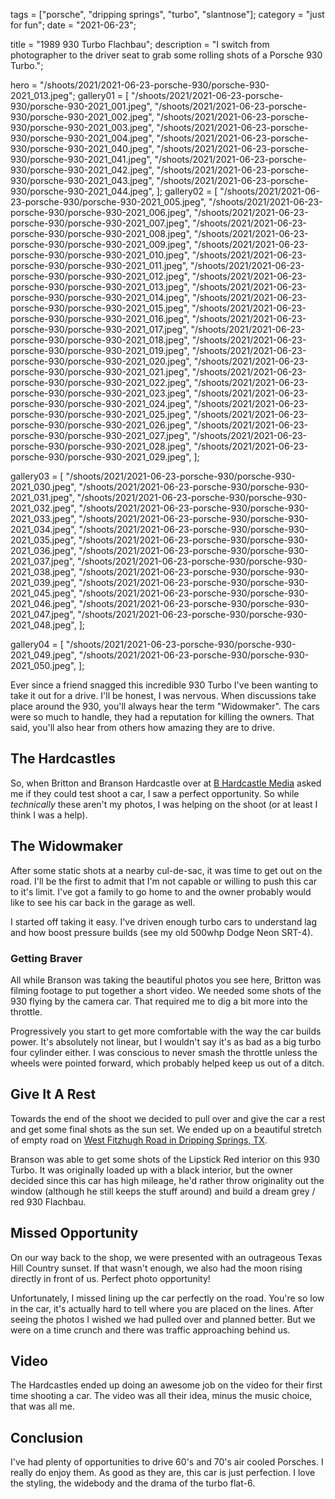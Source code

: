 tags = ["porsche", "dripping springs", "turbo", "slantnose"];
category = "just for fun";
date = "2021-06-23";

title = "1989 930 Turbo Flachbau";
description =
"I switch from photographer to the driver seat to grab some rolling shots of a Porsche 930 Turbo.";

hero =
"/shoots/2021/2021-06-23-porsche-930/porsche-930-2021_013.jpeg";
gallery01 = [
"/shoots/2021/2021-06-23-porsche-930/porsche-930-2021_001.jpeg",
"/shoots/2021/2021-06-23-porsche-930/porsche-930-2021_002.jpeg",
"/shoots/2021/2021-06-23-porsche-930/porsche-930-2021_003.jpeg",
"/shoots/2021/2021-06-23-porsche-930/porsche-930-2021_004.jpeg",
"/shoots/2021/2021-06-23-porsche-930/porsche-930-2021_040.jpeg",
"/shoots/2021/2021-06-23-porsche-930/porsche-930-2021_041.jpeg",
"/shoots/2021/2021-06-23-porsche-930/porsche-930-2021_042.jpeg",
"/shoots/2021/2021-06-23-porsche-930/porsche-930-2021_043.jpeg",
"/shoots/2021/2021-06-23-porsche-930/porsche-930-2021_044.jpeg",
];
gallery02 = [
"/shoots/2021/2021-06-23-porsche-930/porsche-930-2021_005.jpeg",
"/shoots/2021/2021-06-23-porsche-930/porsche-930-2021_006.jpeg",
"/shoots/2021/2021-06-23-porsche-930/porsche-930-2021_007.jpeg",
"/shoots/2021/2021-06-23-porsche-930/porsche-930-2021_008.jpeg",
"/shoots/2021/2021-06-23-porsche-930/porsche-930-2021_009.jpeg",
"/shoots/2021/2021-06-23-porsche-930/porsche-930-2021_010.jpeg",
"/shoots/2021/2021-06-23-porsche-930/porsche-930-2021_011.jpeg",
"/shoots/2021/2021-06-23-porsche-930/porsche-930-2021_012.jpeg",
"/shoots/2021/2021-06-23-porsche-930/porsche-930-2021_013.jpeg",
"/shoots/2021/2021-06-23-porsche-930/porsche-930-2021_014.jpeg",
"/shoots/2021/2021-06-23-porsche-930/porsche-930-2021_015.jpeg",
"/shoots/2021/2021-06-23-porsche-930/porsche-930-2021_016.jpeg",
"/shoots/2021/2021-06-23-porsche-930/porsche-930-2021_017.jpeg",
"/shoots/2021/2021-06-23-porsche-930/porsche-930-2021_018.jpeg",
"/shoots/2021/2021-06-23-porsche-930/porsche-930-2021_019.jpeg",
"/shoots/2021/2021-06-23-porsche-930/porsche-930-2021_020.jpeg",
"/shoots/2021/2021-06-23-porsche-930/porsche-930-2021_021.jpeg",
"/shoots/2021/2021-06-23-porsche-930/porsche-930-2021_022.jpeg",
"/shoots/2021/2021-06-23-porsche-930/porsche-930-2021_023.jpeg",
"/shoots/2021/2021-06-23-porsche-930/porsche-930-2021_024.jpeg",
"/shoots/2021/2021-06-23-porsche-930/porsche-930-2021_025.jpeg",
"/shoots/2021/2021-06-23-porsche-930/porsche-930-2021_026.jpeg",
"/shoots/2021/2021-06-23-porsche-930/porsche-930-2021_027.jpeg",
"/shoots/2021/2021-06-23-porsche-930/porsche-930-2021_028.jpeg",
"/shoots/2021/2021-06-23-porsche-930/porsche-930-2021_029.jpeg",
];

gallery03 = [
"/shoots/2021/2021-06-23-porsche-930/porsche-930-2021_030.jpeg",
"/shoots/2021/2021-06-23-porsche-930/porsche-930-2021_031.jpeg",
"/shoots/2021/2021-06-23-porsche-930/porsche-930-2021_032.jpeg",
"/shoots/2021/2021-06-23-porsche-930/porsche-930-2021_033.jpeg",
"/shoots/2021/2021-06-23-porsche-930/porsche-930-2021_034.jpeg",
"/shoots/2021/2021-06-23-porsche-930/porsche-930-2021_035.jpeg",
"/shoots/2021/2021-06-23-porsche-930/porsche-930-2021_036.jpeg",
"/shoots/2021/2021-06-23-porsche-930/porsche-930-2021_037.jpeg",
"/shoots/2021/2021-06-23-porsche-930/porsche-930-2021_038.jpeg",
"/shoots/2021/2021-06-23-porsche-930/porsche-930-2021_039.jpeg",
"/shoots/2021/2021-06-23-porsche-930/porsche-930-2021_045.jpeg",
"/shoots/2021/2021-06-23-porsche-930/porsche-930-2021_046.jpeg",
"/shoots/2021/2021-06-23-porsche-930/porsche-930-2021_047.jpeg",
"/shoots/2021/2021-06-23-porsche-930/porsche-930-2021_048.jpeg",
];

gallery04 = [
"/shoots/2021/2021-06-23-porsche-930/porsche-930-2021_049.jpeg",
"/shoots/2021/2021-06-23-porsche-930/porsche-930-2021_050.jpeg",
];

Ever since a friend snagged this incredible 930 Turbo I've been wanting to take it out for a drive. I'll be honest, I was nervous. When discussions take place around the 930, you'll always hear the term "Widowmaker". The cars were so much to handle, they had a reputation for killing the owners. That said, you'll also hear from others how amazing they are to drive.

## The Hardcastles

So, when Britton and Branson Hardcastle over at [B Hardcastle Media](https://www.bhardcastle.com/) asked me if they could test shoot a car, I saw a perfect opportunity. So while _technically_ these aren't my photos, I was helping on the shoot (or at least I think I was a help).

## The Widowmaker

After some static shots at a nearby cul-de-sac, it was time to get out on the road. I'll be the first to admit that I'm not capable or willing to push this car to it's limit. I've got a family to go home to and the owner probably would like to see his car back in the garage as well.

I started off taking it easy. I've driven enough turbo cars to understand lag and how boost pressure builds (see my old 500whp Dodge Neon SRT-4).

### Getting Braver

All while Branson was taking the beautiful photos you see here, Britton was filming footage to put together a short video. We needed some shots of the 930 flying by the camera car. That required me to dig a bit more into the throttle.

Progressively you start to get more comfortable with the way the car builds power. It's absolutely not linear, but I wouldn't say it's as bad as a big turbo four cylinder either. I was conscious to never smash the throttle unless the wheels were pointed forward, which probably helped keep us out of a ditch.

## Give It A Rest

Towards the end of the shoot we decided to pull over and give the car a rest and get some final shots as the sun set. We ended up on a beautiful stretch of empty road on [West Fitzhugh Road in Dripping Springs, TX](https://goo.gl/maps/tA78JHiVg4dXSwHp8).

Branson was able to get some shots of the Lipstick Red interior on this 930 Turbo. It was originally loaded up with a black interior, but the owner decided since this car has high mileage, he'd rather throw originality out the window (although he still keeps the stuff around) and build a dream grey / red 930 Flachbau.

## Missed Opportunity

On our way back to the shop, we were presented with an outrageous Texas Hill Country sunset. If that wasn't enough, we also had the moon rising directly in front of us. Perfect photo opportunity!

Unfortunately, I missed lining up the car perfectly on the road. You're so low in the car, it's actually hard to tell where you are placed on the lines. After seeing the photos I wished we had pulled over and planned better. But we were on a time crunch and there was traffic approaching behind us.

## Video

The Hardcastles ended up doing an awesome job on the video for their first time shooting a car. The video was all their idea, minus the music choice, that was all me.

## Conclusion

I've had plenty of opportunities to drive 60's and 70's air cooled Porsches. I really do enjoy them. As good as they are, this car is just perfection. I love the styling, the widebody and the drama of the turbo flat-6.
